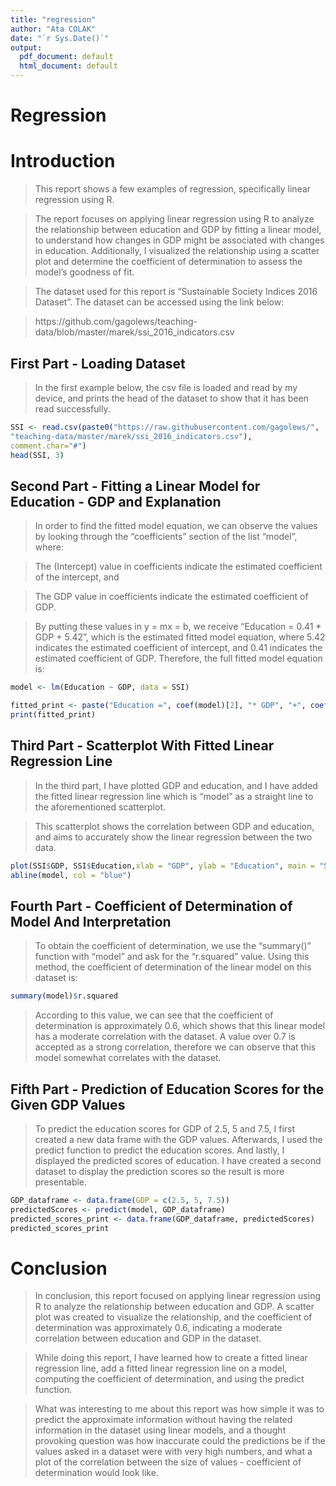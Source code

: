 ---
title: "regression"
author: "Ata COLAK"
date: "`r Sys.Date()`"
output:
  pdf_document: default
  html_document: default
---

# Regression

# Introduction

> This report shows a few examples of regression, specifically linear regression using R.

> The report focuses on applying linear regression using R to analyze the relationship between education and GDP by fitting a linear model, to understand how changes in GDP might be associated with changes in education. Additionally, I visualized the relationship using a scatter plot and determine the coefficient of determination to assess the model's goodness of fit.

> The dataset used for this report is "Sustainable Society Indices 2016 Dataset". The dataset can be accessed using the link below:

> https://github.com/gagolews/teaching-data/blob/master/marek/ssi_2016_indicators.csv

## First Part - Loading Dataset

> In the first example below, the csv file is loaded and read by my device, and prints the head of the dataset to show that it has been read successfully.

```{r 1}
SSI <- read.csv(paste0("https://raw.githubusercontent.com/gagolews/",
"teaching-data/master/marek/ssi_2016_indicators.csv"),
comment.char="#")
head(SSI, 3)
```
## Second Part - Fitting a Linear Model for Education - GDP and Explanation

> In order to find the fitted model equation, we can observe the values by looking through the "coefficients" section of the list "model", where:

> The (Intercept) value in coefficients indicate the estimated coefficient of the intercept, and

> The GDP value in coefficients indicate the estimated coefficient of GDP.

> By putting these values in y = mx = b, we receive "Education = 0.41 * GDP + 5.42", which is the estimated fitted model equation, where 5.42 indicates the estimated coefficient of intercept, and 0.41 indicates the estimated coefficient of GDP. Therefore, the full fitted model equation is:

```{r 2}
model <- lm(Education ~ GDP, data = SSI)

fitted_print <- paste("Education =", coef(model)[2], "* GDP", "+", coef(model)[1])
print(fitted_print)
```


## Third Part - Scatterplot With Fitted Linear Regression Line

> In the third part, I have plotted GDP and education, and I have added the fitted linear regression line which is "model" as a straight line to the aforementioned scatterplot.

> This scatterplot shows the correlation between GDP and education, and aims to accurately show the linear regression between the two data.

```{r 3}
plot(SSI$GDP, SSI$Education,xlab = "GDP", ylab = "Education", main = "Scatterplot of Education and GDP", lwd=1.5)
abline(model, col = "blue")
```


## Fourth Part - Coefficient of Determination of Model And Interpretation

> To obtain the coefficient of determination, we use the "summary()" function with "model" and ask for the "r.squared" value. Using this method, the coefficient of determination of the linear model on this dataset is:

```{r 4}
summary(model)$r.squared
```

> According to this value, we can see that the coefficient of determination is approximately 0.6, which shows that this linear model has a moderate correlation with the dataset. A value over 0.7 is accepted as a strong correlation, therefore we can observe that this model somewhat correlates with the dataset.


## Fifth Part - Prediction of Education Scores for the Given GDP Values

> To predict the education scores for GDP of 2.5, 5 and 7.5, I first created a new data frame with the GDP values.
> Afterwards, I used the predict function to predict the education scores.
> And lastly, I displayed the predicted scores of education.
> I have created a second dataset to display the prediction scores so the result is more presentable.

```{r 5}
GDP_dataframe <- data.frame(GDP = c(2.5, 5, 7.5))
predictedScores <- predict(model, GDP_dataframe)
predicted_scores_print <- data.frame(GDP_dataframe, predictedScores) 
predicted_scores_print
```

# Conclusion

> In conclusion, this report focused on applying linear regression using R to analyze the relationship between education and GDP. A scatter plot was created to visualize the relationship, and the coefficient of determination was approximately 0.6, indicating a moderate correlation between education and GDP in the dataset.

> While doing this report, I have learned how to create a fitted linear regression line, add a fitted linear regression line on a model, computing the coefficient of determination, and using the predict function.

> What was interesting to me about this report was how simple it was to predict the approximate information without having the related information in the dataset using linear models, and a thought provoking question was how inaccurate could the predictions be if the values asked in a dataset were with very high numbers, and what a plot of the correlation between the size of values - coefficient of determination would look like.

